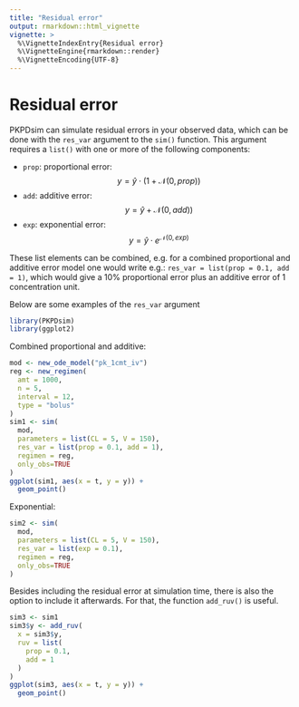 ```yaml
---
title: "Residual error"
output: rmarkdown::html_vignette
vignette: >
  %\VignetteIndexEntry{Residual error}
  %\VignetteEngine{rmarkdown::render}
  %\VignetteEncoding{UTF-8}
---
```


# Residual error

PKPDsim can simulate residual errors in your observed data, which
can be done with the `res_var` argument to the `sim()` function.
This argument requires a `list()` with one or more of the
following components:

- `prop`: proportional error: $$y = \hat{y} \cdot (1 + \mathcal{N}(0, prop))$$
- `add`: additive error: $$y = \hat{y} + \mathcal{N}(0, add))$$
- `exp`: exponential error: $$y = \hat{y} \cdot e^{\mathcal{N}(0, exp)}$$

These list elements can be combined, e.g. for a combined proportional and additive
error model one would write e.g.: `res_var = list(prop = 0.1, add = 1)`, which
would give a 10% proportional error plus an additive error of 1 concentration unit.

Below are some examples of the `res_var` argument

```r
library(PKPDsim)
library(ggplot2)
```

Combined proportional and additive:

```r
mod <- new_ode_model("pk_1cmt_iv")
reg <- new_regimen(
  amt = 1000,
  n = 5,
  interval = 12,
  type = "bolus"
)
sim1 <- sim(
  mod,
  parameters = list(CL = 5, V = 150),
  res_var = list(prop = 0.1, add = 1),
  regimen = reg,
  only_obs=TRUE
)
ggplot(sim1, aes(x = t, y = y)) +
  geom_point()

```

Exponential:

```r
sim2 <- sim(
  mod,
  parameters = list(CL = 5, V = 150),
  res_var = list(exp = 0.1),
  regimen = reg,
  only_obs=TRUE
)
```

Besides including the residual error at simulation time, there is also the option to
include it afterwards. For that, the function `add_ruv()` is useful.

```r
sim3 <- sim1
sim3$y <- add_ruv(
  x = sim3$y, 
  ruv = list(
    prop = 0.1, 
    add = 1
  )
)
ggplot(sim3, aes(x = t, y = y)) +
  geom_point()
```
